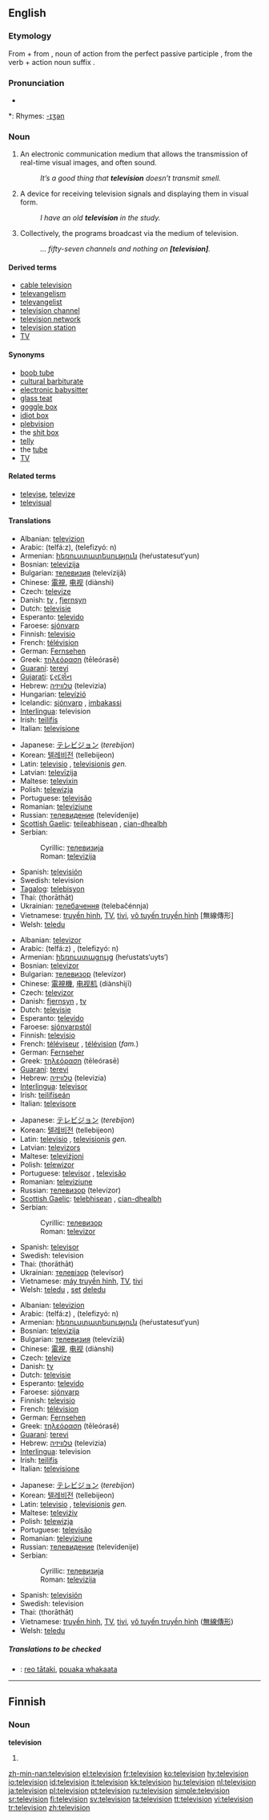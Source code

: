 {{see|télévision|televisión}}
{{wikipedia}}
==English==

===Etymology===
From {{Gr.}} {{term|tele-||distant}} + {{term|vision}} from {{L.}} {{term|visio||vision, seeing|lang=la}}, noun of action from the perfect passive participle {{term|visus||that which is seen}}, from the verb {{term|videre||to see}} + action noun suffix {{term|-io|lang=la}}.

===Pronunciation===
* {{audio|en-us-television.ogg|Audio (US)}}

*: Rhymes: [[Rhymes:English:-ɪʒən|-ɪʒən]]

===Noun===
{{en-noun|s|-}}

# {{uncountable}} An electronic communication medium that allows the transmission of real-time visual images, and often sound.
#: ''It’s a good thing that '''television''' doesn’t transmit smell.''
# {{countable}} A device for receiving television signals and displaying them in visual form.
#: ''I have an old '''television''' in the study.''
# {{uncountable}} Collectively, the programs broadcast via the medium of television.
#: ''... fifty-seven channels and nothing on '''[television]'''.''

====Derived terms====
* [[cable television]]
* [[televangelism]]
* [[televangelist]]
* [[television channel]]
* [[television network]]
* [[television station]]
* [[TV]]

====Synonyms====
* [[boob tube]]
* [[cultural barbiturate]]
* [[electronic babysitter]]
* [[glass teat]]
* [[goggle box]]
* [[idiot box]]
* [[plebvision]]
* the [[shit box]]
* [[telly]]
* the [[tube]]
* [[TV]]

====Related terms====
* [[televise]], [[televize]]
* [[televisual]]

====Translations====
{{trans-top|medium}}
* Albanian: [[televizion]]
* Arabic: {{ARchar|[[تلفاز]]}} (telfá:z), {{ARchar|[[تلفزيون]]}} (telefizyó: n)
* Armenian: [[հեռուստատեսություն]] (heŕustatesut‘yun)
* Bosnian: [[televizija#Bosnian|televizija]] {{f}}
* Bulgarian: [[телевизия]] (televízijǎ) {{f}}
* Chinese: [[電視]], [[电视]] (diànshì)
* Czech: [[televize]] {{f}}
* Danish: [[tv]] {{n}}, [[fjernsyn]] {{n}}
* Dutch: [[televisie]] {{m}}
* Esperanto: [[televido]]
* Faroese: [[sjónvarp]] {{n}}
* Finnish: [[televisio]]
* French: [[télévision]] {{f}}
* German: [[Fernsehen]] {{n}}
* Greek: [[τηλεόραση]] (tēleórasē) {{f}}
* [[Guaraní]]: [[terevi]]
* [[Gujarati]]: [[દૂરદર્શન]]
* Hebrew: [[טלוויזיה]] (televizia) {{f}}
* Hungarian: [[televízió]]
* Icelandic: [[sjónvarp]] {{n}}, [[imbakassi]] {{m}}
* [[Interlingua]]: television
* Irish: [[teilifís]] {{f}}
* Italian: [[televisione]] {{f}}
{{trans-mid}}
* Japanese: [[テレビジョン]] (''terebijon'')
* Korean: [[텔레비전]] (tellebijeon)
* Latin: [[televisio]] {{f}}, [[televisionis]] ''gen.''
* Latvian: [[televīzija]] {{f}}
* Maltese: [[televixin]]
* Polish: [[telewizja]] {{f}}
* Portuguese: [[televisão]] {{f}}
* Romanian: [[televiziune]] {{f}}
* Russian: [[телевидение]] (televídenije) {{n}}
* [[Scottish Gaelic]]: [[teileabhisean]] {{m}}, [[cian-dhealbh]] {{f}}
* Serbian:
*: Cyrillic: [[телевизија#Serbian|телевизија]] {{f}}
*: Roman: [[televizija#Serbian|televizija]] {{f}}
* Spanish: [[televisión]] {{f}}
* Swedish: television
* [[Tagalog]]: [[telebisyon]] {{f}}
* Thai: {{THchar|[[โทรทัศน์]]}} (thorāthāt)
* Ukrainian: [[телебачення]] (telebačénnja) {{f}}
* Vietnamese: [[truyền hình]], [[TV]], [[tivi]], [[vô tuyến truyền hình]] [無線傳形]
* Welsh: [[teledu]] {{m}}
{{trans-bottom}}

{{trans-top|television set}}
* Albanian: [[televizor]]
* Arabic: {{ARchar|[[تلفاز]]}} (telfá:z) {{m}}, {{ARchar|[[تلفزيون]]}} (telefizyó: n) {{m}}
* Armenian: [[հեռուստացույց]] (heŕustats‘uyts‘)
* Bosnian: [[televizor#Bosnian|televizor]] {{m}}
* Bulgarian: [[телевизор]] (televízor) {{m}}
* Chinese: [[電視機]], [[电视机]] (diànshìjī)
* Czech: [[televizor]] {{m}}
* Danish: [[fjernsyn]] {{n}}, [[tv]] {{n}}
* Dutch: [[televisie]] {{m}}
* Esperanto: [[televido]]
* Faroese: [[sjónvarpstól]] {{n}}
* Finnish: [[televisio]]
* French: [[téléviseur]] {{m}}, [[télévision]] {{f}} (''fam.'')
* German: [[Fernseher]] {{m}}
* Greek: [[τηλεόραση]] (tēleórasē) {{f}}
* [[Guaraní]]: [[terevi]]
* Hebrew: [[טלוויזיה]] (televizia) {{f}}
* [[Interlingua]]: [[televisor]]
* Irish: [[teilifíseán]] {{m}}
* Italian: [[televisore]] {{m}}
{{trans-mid}}
* Japanese: [[テレビジョン]] (''terebijon'')
* Korean: [[텔레비전]] (tellebijeon)
* Latin: [[televisio]] {{f}}, [[televisionis]] ''gen.''
* Latvian: [[televizors]] {{m}}
* Maltese: [[televiżjoni]]
* Polish: [[telewizor]] {{m}}
* Portuguese: [[televisor#Portuguese|televisor]] {{m}}, [[televisão]] {{f}}
* Romanian: [[televiziune]] {{f}}
* Russian: [[телевизор]] (televízor) {{m}}
* [[Scottish Gaelic]]: [[telebhisean]] {{m}}, [[cian-dhealbh]] {{f}}
* Serbian:
*: Cyrillic: [[телевизор#Serbian|телевизор]] {{m}}
*: Roman: [[televizor#Serbian|televizor]] {{m}}
* Spanish: [[televisor]] {{m}}
* Swedish: television
* Thai: {{THchar|[[โทรทัศน์]]}} (thorāthāt)
* Ukrainian: [[телевізор]] (televísor) {{m}}
* Vietnamese: [[máy truyền hình]], [[TV]], [[tivi]]
* Welsh: [[teledu]] {{m}}, [[set]] [[teledu|deledu]] {{m}}
{{trans-bottom}}

{{trans-top|program broadcasting}}
* Albanian: [[televizion]]
* Arabic: {{ARchar|[[تلفاز]]}} (telfá:z) {{m}}, {{ARchar|[[تلفزيون]]}} (telefizyó: n) {{m}}
* Armenian: [[հեռուստատեսություն]] (heŕustatesut‘yun)
* Bosnian: [[televizija#Bosnian|televizija]] {{f}}
* Bulgarian: [[телевизия]] (televíziǎ) {{f}}
* Chinese: [[電視]], [[电视]] (diànshì)
* Czech: [[televize]] {{f}}
* Danish: [[tv]] {{n}}
* Dutch: [[televisie]] {{m}}
* Esperanto: [[televido]]
* Faroese: [[sjónvarp]] {{n}}
* Finnish: [[televisio]]
* French: [[télévision]] {{f}}
* German: [[Fernsehen]] {{n}}
* Greek: [[τηλεόραση]] (tēleórasē) {{f}}
* [[Guaraní]]: [[terevi]]
* Hebrew: [[טלוויזיה]] (televizia) {{f}}
* [[Interlingua]]: television
* Irish: [[teilifís]] {{f}}
* Italian: [[televisione]] {{f}}
{{trans-mid}}
* Japanese: [[テレビジョン]] (''terebijon'')
* Korean: [[텔레비전]] (tellebijeon)
* Latin: [[televisio]] {{f}}, [[televisionis]] ''gen.''
* Maltese: [[televiżiv]]
* Polish: [[telewizja]] {{f}}
* Portuguese: [[televisão]] {{f}}
* Romanian: [[televiziune]] {{f}}
* Russian: [[телевидение]] (televídenije) {{n}}
* Serbian:
*: Cyrillic: [[телевизија#Serbian|телевизија]] {{f}}
*: Roman: [[televizija#Serbian|televizija]] {{f}}
* Spanish: [[televisión]] {{f}}
* Swedish: television
* Thai: {{THchar|[[โทรทัศน์]]}} (thorāthāt)
* Vietnamese: [[truyền hình]], [[TV]], [[tivi]], [[vô tuyến truyền hình]] ([[無線傳形]])
* Welsh: [[teledu]] {{m}}
{{trans-bottom}}

=====Translations to be checked=====
* {{ttbc|Maori}}: [[reo tātaki]], [[pouaka whakaata]]

----

==Finnish==

===Noun===
'''television'''

# {{fi-form of|type=noun|case=genitive|pl=singular|[[televisio]]}}

[[zh-min-nan:television]]
[[el:television]]
[[fr:television]]
[[ko:television]]
[[hy:television]]
[[io:television]]
[[id:television]]
[[it:television]]
[[kk:television]]
[[hu:television]]
[[nl:television]]
[[ja:television]]
[[pl:television]]
[[pt:television]]
[[ru:television]]
[[simple:television]]
[[sr:television]]
[[fi:television]]
[[sv:television]]
[[ta:television]]
[[tt:television]]
[[vi:television]]
[[tr:television]]
[[zh:television]]